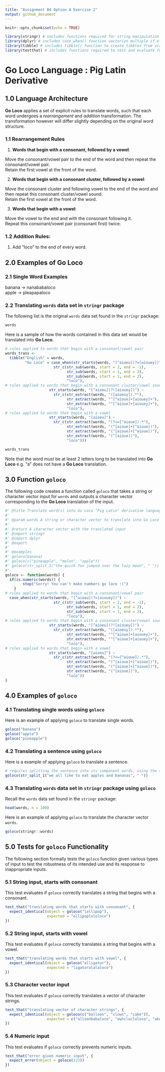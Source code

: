 ```yaml
---
title: "Assignment B4 Option A Exercise 2"
output: github_document
---
```


```r
knitr::opts_chunk$set(echo = TRUE)
```

```r
library(stringr) # includes functions required for string manipulation
library(dplyr) # includes case_when() function vectorize multiple if_else statements
library(tibble) # includes tibble() function to create tibbles from scratch
library(testthat) # includes functions required to test and evaluate function behaviors
```

# Go Loco Language : Pig Latin Derivative  

## 1.0 Language Architecture  
**Go Loco** applies a set of explicit rules to translate words, such that each word undergoes a _rearrangement_ and _addition_ transformation. The transformation however will differ slightly depending on the original word structure. 

### 1.1 Rearrangement Rules    
1. **Words that begin with a consonant, followed by a vowel**:

 Move the consonant/vowel pair to the end of the word and then repeat the consonant/vowel pair.  
 Retain the first vowel at the front of the word.  
 
2. **Words that begin with a consonant cluster, followed by a vowel**:

 Move the consonant cluster and following vowel to the end of the word and then repeat this consonant cluster/vowel sound.  
 Retain the first vowel at the front of the word.
 
3. **Words that begin with a vowel**:  

 Move the vowel to the end and with the consonant following it.  
 Repeat this consonant/vowel pair (consonant first) twice.

### 1.2 Addition Rules:
1. Add "loco" to the end of every word.


## 2.0 Examples of Go Loco 

### 2.1 Single Word Examples    
banana -> nanababaloco  
apple -> pleapapaloco

### 2.2 Translating `words` data set in `stringr` package  
The following list is the original `words` data set found in the `stringr` package:

```r
words
```

Here is a sample of how the words contained in this data set would be translated into **Go Loco**.

```r
# rules applied to words that begin with a consonant/vowel pair
words_trans <-
  tibble("English" = words,
         "Go Loco" = case_when(str_starts(words, "[^aioeu](?=[aiouey])") ~  
                      str_c(str_sub(words, start = 2, end = -1), 
                            str_sub(words, start = 1, end = 2), 
                            str_sub(words, start = 1, end = 2), 
                            "loco"),
# rules applied to words that begin with a consonant cluster/vowel sound
                    str_starts(words, "[^aioeu](?![aiouey])") ~ 
                      str_c(str_extract(words, "([aioeuy]).*"), 
                            str_extract(words, "^[^aioue]+[aiouey]+"),
                            str_extract(words, "^[^aioue]+[aiouey]+"),
                            "loco"),
# rules applied to words that begin with a vowel
                    str_starts(words, "[aioeu]") ~
                      str_c(str_extract(words, "(?<=[^aioue]).*"), 
                            str_extract(words, "(^[aioue]+[^aioue])"),
                            str_extract(words, "(^[aioue]+[^aioue])"),
                            str_extract(words, "(^[aioue])"),
                            "loco")))

words_trans
```

Note that the word must be at least 2 letters long to be translated into **Go Loco** e.g. "a" does not have a **Go Loco** translation.

## 3.0 Function `goloco`  

The following code creates a function called `goloco` that takes a string or character vector input for `words` and outputs a character vector corresponding to the **Go Loco** translation of the input. 

```r
#' @title Translate word(s) into Go Loco "Pig Latin" derivative language
#'
#' @param words A string or character vector to translate into Go Loco
#'
#' @return A character vector with the translated input
#' @import stringr
#' @import dplyr
#' @export
#'
#' @examples
#' goloco(banana)
#' goloco(c("pineapple", "melon", "apple"))
#' goloco(str_split_1("the quick fox jumped over the lazy moon", " "))
#' 
goloco <- function(words) {
  if(is.numeric(words)) {
        stop("Sorry! You can't make numbers go loco :(")
    }
# rules applied to words that begin with a consonant/vowel pair
  case_when(str_starts(words, "[^aioeu](?=[aiouey])") ~  
                      str_c(str_sub(words, start = 2, end = -1), 
                            str_sub(words, start = 1, end = 2), 
                            str_sub(words, start = 1, end = 2), 
                            "loco"),
# rules applied to words that begin with a consonant cluster/vowel sound
                    str_starts(words, "[^aioeu](?![aiouey])") ~ 
                      str_c(str_extract(words, "([aioeuy]).*"), 
                            str_extract(words, "^[^aioue]+[aiouey]+"),
                            str_extract(words, "^[^aioue]+[aiouey]+"),
                            "loco"),
# rules applied to words that begin with a vowel
                    str_starts(words, "[aioeu]") ~
                      str_c(str_extract(words, "(?<=[^aioue]).*"), 
                            str_extract(words, "(^[aioue]+[^aioue])"),
                            str_extract(words, "(^[aioue]+[^aioue])"),
                            str_extract(words, "(^[aioue])"),
                            "loco"))
}
```

## 4.0 Examples of `goloco`

### 4.1 Translating single words using `goloco`

Here is an example of applying `goloco` to translate single words. 

```r
goloco("banana")
goloco("apple")
goloco("pineapple")
```

### 4.2 Translating a sentence using `goloco`

Here is a example of applying `goloco` to translate a sentence.

```r
# requires splitting the sentence into its component words, using the separator " " 
goloco(str_split_1("we all like to eat apples and bananas", " "))
```

### 4.3 Translating `words` data set in `stringr` package using `goloco`  

Recall the `words` data set found in the `stringr` package:

```r
head(words, n = 100)
```

Here is an example of applying `goloco` to translate the character vector `words`.

```r
goloco(stringr::words)
```

## 5.0 Tests for `goloco` Functionality  

The following section formally tests the `goloco` function given various types of input to test the robustness of its intended use and its response to inappropriate inputs. 

### 5.1 String input, starts with consonant 
This test evaluates if `goloco` correctly translates a string that begins with a consonant. 

```r
test_that("translating words that starts with consonant", {
  expect_identical(object = goloco("lollipop"),
                   expected = "ollipoplololoco")
})
```

### 5.2 String input, starts with vowel 
This test evaluates if `goloco` correctly translates a string that begins with a vowel. 

```r
test_that("translating words that starts with vowel", {
  expect_identical(object = goloco("alligator"),
                   expected = "ligatoralalaloco")
})
```

### 5.3 Character vector input 
This test evaluates if `goloco` correctly translates a vector of character strings.

```r
test_that("translating vector of character strings", {
  expect_identical(object = goloco(c("balloon", "clown", "cake")),
                   expected = c("alloonbabaloco", "ownclocloloco", "akecacaloco"))
})
```

### 5.4 Numeric input
This test evaluates if `goloco` correctly prevents numeric inputs. 

```r
test_that("error given numeric input", {
  expect_error(object = goloco(123))
})
```

